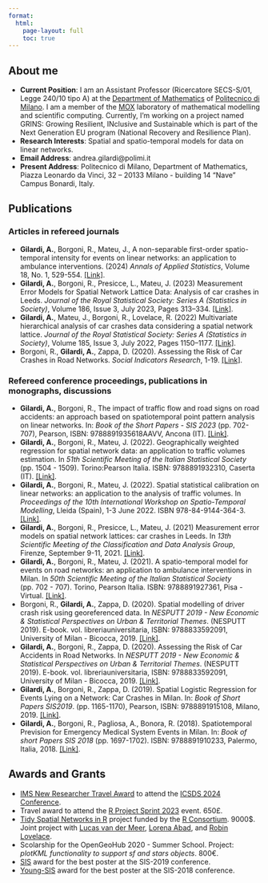 ```yaml
---
format: 
  html:
    page-layout: full
    toc: true
---
```


## About me 

* **Current Position**: I am an Assistant Professor (Ricercatore SECS-S/01, Legge 240/10 tipo A) at the [Department of Mathematics](https://www.mate.polimi.it/?lg=en) of [Politecnico di Milano](https://www.polimi.it/en). I am a member of the [MOX](https://mox.polimi.it/) laboratory of mathematical modelling and scientific computing. Currently, I'm working on a project named GRINS: Growing Resilient, INclusive and Sustainable which is part of the Next Generation EU program (National Recovery and Resilience Plan).
* **Research Interests**: Spatial and spatio-temporal models for data on linear networks.
* **Email Address**: andrea.gilardi@polimi.it
* **Present Address**: Politecnico di Milano, Department of Mathematics, Piazza Leonardo da Vinci, 32 – 20133 Milano - building 14 “Nave” Campus Bonardi, Italy.

## Publications

### Articles in refereed journals

* **Gilardi, A.**, Borgoni, R., Mateu, J., A non-separable first-order spatio-temporal intensity for events on linear networks: an application to ambulance interventions. (2024) *Annals of Applied Statistics*, Volume 18, No. 1, 529-554. [[Link]](https://doi.org/10.1214/23-AOAS1800). 
* **Gilardi, A.**, Borgoni, R., Presicce, L., Mateu, J. (2023) Measurement Error Models for Spatial Network Lattice Data: Analysis of car crashes in Leeds. *Journal of the Royal Statistical Society: Series A (Statistics in Society)*, Volume 186, Issue 3, July 2023, Pages 313–334. [[Link]](https://doi.org/10.1093/jrsssa/qnad057). 
* **Gilardi, A.**, Mateu, J., Borgoni, R., Lovelace, R. (2022) Multivariate hierarchical analysis of car crashes data considering a spatial network lattice. *Journal of the Royal Statistical Society: Series A (Statistics in Society)*, Volume 185, Issue 3, July 2022, Pages 1150–1177. [[Link]](http://doi.org/10.1111/rssa.12823). 
* Borgoni, R., **Gilardi, A.**, Zappa, D. (2020). Assessing the Risk of Car Crashes in Road Networks. *Social Indicators Research*, 1-19. [[Link]](https://doi.org/10.1007/s11205-020-02295-x). 

### Refereed conference proceedings, publications in monographs, discussions

* **Gilardi, A.**, Borgoni, R., The impact of traffic flow and road signs on road accidents: an approach based on spatiotemporal point pattern analysis on linear networks. In: *Book of the Short Papers - SIS 2023* (pp. 702-707), Pearson, ISBN: 9788891935618AAVV, Ancona (IT). [[Link]](https://it.pearson.com/content/dam/region-core/italy/pearson-italy/pdf/Docenti/Universit%C3%A0/bozza-book-compresso.pdf). 
* **Gilardi, A.**, Borgoni, R., Mateu, J. (2022). Geographically weighted regression for spatial network data: an application to traffic volumes estimation. In *51th Scientific Meeting of the Italian Statistical Society* (pp. 1504 - 1509). Torino:Pearson Italia. ISBN: 9788891932310, Caserta (IT). [[Link]](https://it.pearson.com/content/dam/region-core/italy/pearson-italy/pdf/Docenti/Universit%C3%A0/Sis-2022-4c-low.pdf).
* **Gilardi, A.**, Borgoni, R., Mateu, J. (2022). Spatial statistical calibration on linear networks: an application to the analysis of traffic volumes. In *Proceedings of the 10th International Workshop on Spatio-Temporal Modelling*, Lleida (Spain), 1-3 June 2022. ISBN 978-84-9144-364-3. [[Link]](http://doi.org/10.21001/METMA_X).
* **Gilardi, A.**, Borgoni, R., Presicce, L., Mateu, J. (2021) Measurement error models on spatial network lattices: car crashes in Leeds. In *13th Scientific Meeting of the Classification and Data Analysis Group*, Firenze, September 9-11, 2021. [[Link]](https://doi.org/10.36253/978-88-5518-340-6). 
* **Gilardi, A.**, Borgoni, R., Mateu, J. (2021). A spatio-temporal model for events on road networks: an application to ambulance interventions in Milan. In *50th Scientific Meeting of the Italian Statistical Society* (pp. 702 - 707). Torino, Pearson Italia. ISBN: 9788891927361, Pisa - Virtual. [[Link]](https://it.pearson.com/content/dam/region-core/italy/pearson-italy/pdf/Docenti/Universit%C3%A0/pearson-sis-book-2021-parte-1.pdf). 
* Borgoni, R., **Gilardi, A.**, Zappa, D. (2020). Spatial modelling of driver crash risk using georeferenced data. In *NESPUTT 2019 - New Economic & Statistical Perspectives on Urban & Territorial Themes*. (NESPUTT 2019). E-book. vol. libreriauniversitaria, ISBN: 9788833592091, University of Milan - Bicocca, 2019. [[Link]](https://www.libreriauniversitaria.it/ebook/9788833592091/autore-riccardo-borgoni/ebook-new-economic-statistical-perspectives-on-urban-and-territorial-themes-nesputt-2019.htm). 
* **Gilardi, A.**, Borgoni, R., Zappa, D. (2020). Assessing the Risk of Car Accidents in Road Networks. In *NESPUTT 2019 - New Economic & Statistical Perspectives on Urban & Territorial Themes*. (NESPUTT 2019). E-book. vol. libreriauniversitaria, ISBN: 9788833592091, University of Milan - Bicocca, 2019. [[Link]](https://www.libreriauniversitaria.it/ebook/9788833592091/autore-riccardo-borgoni/ebook-new-economic-statistical-perspectives-on-urban-and-territorial-themes-nesputt-2019.htm). 
* **Gilardi, A.**, Borgoni, R., Zappa, D. (2019). Spatial Logistic Regression for Events Lying on a Network: Car Crashes in Milan. In: *Book of Short Papers SIS2019*. (pp. 1165-1170), Pearson, ISBN: 9788891915108, Milano, 2019. [[Link]](https://it.pearson.com/content/dam/region-core/italy/pearson-italy/pdf/Dirigenti%20e%20istituzioni/ISTITUZIONI-HE-PDF-sis2019_V4.pdf). 
* **Gilardi, A.**, Borgoni, R., Pagliosa, A., Bonora, R. (2018). Spatiotemporal Prevision for Emergency Medical System Events in Milan. In: *Book of short Papers SIS 2018* (pp. 1697-1702). ISBN: 9788891910233, Palermo, Italia, 2018. [[Link]](https://it.pearson.com/content/dam/region-core/italy/pearson-italy/pdf/Dirigenti%20e%20istituzioni/ISTITUZIONI%20-%20HE%20-%20PDF%20-%20SIS%20V4.pdf). 

## Awards and Grants

* [IMS New Researcher Travel Award](https://imstat.org/2024/04/16/ims-announces-2024-recipients-of-the-new-researcher-travel-awards/) to attend the [ICSDS 2024 Conference](https://sites.google.com/view/ims-icsds2024/home). 
* Travel award to attend the [R Project Sprint 2023](https://contributor.r-project.org/r-project-sprint-2023/) event. 650£.
* [Tidy Spatial Networks in R](https://www.r-consortium.org/projects/awarded-projects/2019-group-2\#Tidy+spatial+networks+in+R) project funded by the [R Consortium](https://www.r-consortium.org/). 9000$. Joint project with [Lucas van der Meer](https://www.linkedin.com/in/luuk-van-der-meer/), [Lorena Abad](https://scholar.google.com/citations?user=vDqPwpUAAAAJ&hl=en&oi=sra), and [Robin Lovelace](https://scholar.google.com/citations?user=xDJHVCAAAAAJ&hl=en&oi=ao).
* Scolarship for the OpenGeoHub 2020 - Summer School. Project: *plotKML functionality to support sf and stars objects*. 800€.
* [SIS](https://www.sis-statistica.it/) award for the best poster at the SIS-2019 conference.
* [Young-SIS](https://youngsis.github.io/) award for the best poster at the SIS-2018 conference.
